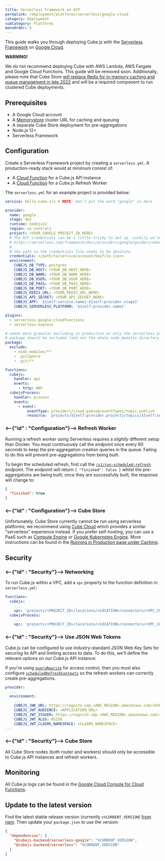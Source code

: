 ```yaml
---
title: Serverless Framework on GCP
permalink: /deployment/platforms/serverless/google-cloud
category: Deployment
subCategory: Platforms
menuOrder: 5
---
```


This guide walks you through deploying Cube.js with the [Serverless
Framework][link-sls] on [Google Cloud][link-google-cloud].

<WarningBox>

<b>WARNING!</b>

We do not recommend deploying Cube with AWS Lambda, AWS Fargate and
Google Cloud Functions. This guide will be removed soon. Additionally, please
note that Cube Store [will replace Redis for in-memory caching and queue management in
late 2022](https://cube.dev/blog/replacing-redis-with-cube-store) and will be a
required component to run clustered Cube deployments.

</WarningBox>

## Prerequisites

- A Google Cloud account
- A [Memorystore][gcp-redis] cluster URL for caching and queuing
- A separate Cube Store deployment for pre-aggregations
- Node.js 12+
- Serverless Framework

## Configuration

Create a Serverless Framework project by creating a `serverless.yml`. A
production-ready stack would at minimum consist of:

- A [Cloud Function][gcp-cloud-funcs] for a Cube.js API instance
- A [Cloud Function][gcp-cloud-funcs] for a Cube.js Refresh Worker

The `serverless.yml` for an example project is provided below:

```yaml
service: hello-cube-sls # NOTE: Don't put the word "google" in here

provider:
  name: google
  stage: dev
  runtime: nodejs12
  region: us-central1
  project: <YOUR_GOOGLE_PROJECT_ID_HERE>
  # The GCF credentials can be a little tricky to set up. Luckily we've documented this for you here:
  # https://serverless.com/framework/docs/providers/google/guide/credentials/
  #
  # the path to the credentials file needs to be absolute
  credentials: </path/to/service/account/keyfile.json>
  environment:
    CUBEJS_DB_TYPE: postgres
    CUBEJS_DB_HOST: <YOUR_DB_HOST_HERE>
    CUBEJS_DB_NAME: <YOUR_DB_NAME_HERE>
    CUBEJS_DB_USER: <YOUR_DB_USER_HERE>
    CUBEJS_DB_PASS: <YOUR_DB_PASS_HERE>
    CUBEJS_DB_PORT: <YOUR_DB_PORT_HERE>
    CUBEJS_REDIS_URL: <YOUR_REDIS_URL_HERE>
    CUBEJS_API_SECRET: <YOUR_API_SECRET_HERE>
    CUBEJS_APP: '${self:service.name}-${self:provider.stage}'
    CUBEJS_SERVERLESS_PLATFORM: '${self:provider.name}'

plugins:
  - serverless-google-cloudfunctions
  - serverless-express

# needs more granular excluding in production as only the serverless provider npm
# package should be excluded (and not the whole node_modules directory)
package:
  exclude:
    - node_modules/**
    - .gitignore
    - .git/**

functions:
  cubejs:
    handler: api
    events:
      - http: ANY
  cubejsProcess:
    handler: process
    events:
      - event:
          eventType: providers/cloud.pubsub/eventTypes/topic.publish
          resource: 'projects/${self:provider.project}/topics/${self:service.name}-${self:provider.stage}-process'
```

### <--{"id" : "Configuration"}--> Refresh Worker

<WarningBox>

Running a refresh worker using Serverless requires a _slightly_ different setup
than Docker. You must continuously call the endpoint once every 60 seconds to
keep the pre-aggregation creation queries in the queue. Failing to do this will
prevent pre-aggregations from being built.

</WarningBox>

To begin the scheduled refresh, first call the
[`/v1/run-scheduled-refresh`][ref-restapi-sched-refresh] endpoint. The endpoint
will return `{ "finished": false }` whilst the pre-aggregations are being built;
once they are successfully built, the response will change to:

```json
{
  "finished": true
}
```

### <--{"id" : "Configuration"}--> Cube Store

Unfortunately, Cube Store currently cannot be run using serverless platforms; we
recommend using [Cube Cloud][link-cube-cloud] which provides a similar
"serverless" experience instead. If you prefer self-hosting, you can use a PaaS
such as [Compute Engine][gcp-compute] or [Google Kubernetes Engine][gcp-k8s].
More instructions can be found in the [Running in Production page under
Caching][ref-caching-prod].

## Security

### <--{"id" : "Security"}--> Networking

To run Cube.js within a VPC, add a `vpc` property to the function definition in
`serverless.yml`:

```yaml
functions:
  cubejs:
    ...
    vpc: 'projects/<PROJECT_ID>/locations/<LOCATION>/connectors/<VPC_CONNECTOR_NAME>'
  cubejsProcess:
    ...
    vpc: 'projects/<PROJECT_ID>/locations/<LOCATION>/connectors/<VPC_CONNECTOR_NAME>'
```

### <--{"id" : "Security"}--> Use JSON Web Tokens

Cube.js can be configured to use industry-standard JSON Web Key Sets for
securing its API and limiting access to data. To do this, we'll define the
relevant options on our Cube.js API instance:

<WarningBox>

If you're using [`queryRewrite`][ref-config-queryrewrite] for access control,
then you must also configure
[`scheduledRefreshContexts`][ref-config-sched-ref-ctx] so the refresh workers
can correctly create pre-aggregations.

</WarningBox>

```yaml
provider:
  ...
  environment:
    ...
    CUBEJS_JWK_URL: https://cognito-idp.<AWS_REGION>.amazonaws.com/<USER_POOL_ID>/.well-known/jwks.json
    CUBEJS_JWT_AUDIENCE: <APPLICATION_URL>
    CUBEJS_JWT_ISSUER: https://cognito-idp.<AWS_REGION>.amazonaws.com/<USER_POOL_ID>
    CUBEJS_JWT_ALGS: RS256
    CUBEJS_JWT_CLAIMS_NAMESPACE: <CLAIMS_NAMESPACE>
...
```

### <--{"id" : "Security"}--> Cube Store

All Cube Store nodes (both router and workers) should only be accessible to
Cube.js API instances and refresh workers.

## Monitoring

All Cube.js logs can be found in the [Google Cloud Console for Cloud
Functions][gcp-cloud-funcs-logs].

[gcp-cloud-funcs-logs]:
  https://console.cloud.google.com/project/_/logs?service=cloudfunctions.googleapis.com

## Update to the latest version

Find the latest stable release version (currently `v%CURRENT_VERSION`) [from
npm][link-cubejs-sls-npm]. Then update your `package.json` to use the version:

```json
{
  "dependencies": {
    "@cubejs-backend/serverless-google": "%CURRENT_VERSION",
    "@cubejs-backend/serverless": "%CURRENT_VERSION"
  }
}
```

[gcp-cloud-funcs]: https://cloud.google.com/functions/
[gcp-compute]: https://cloud.google.com/compute/
[gcp-k8s]: https://cloud.google.com/kubernetes-engine/
[gcp-redis]: https://cloud.google.com/memorystore/
[link-google-cloud]: https://cloud.google.com/
[link-sls]: https://www.serverless.com/
[link-cube-cloud]: https://cubecloud.dev
[link-cubejs-sls-npm]: https://www.npmjs.com/package/@cubejs-backend/serverless
[link-docker-app]: https://www.docker.com/products/docker-app
[ref-caching-prod]: /caching/running-in-production
[ref-config-queryrewrite]: /config#query-rewrite
[ref-config-sched-ref-ctx]: /config#scheduled-refresh-contexts
[ref-restapi-sched-refresh]: /rest-api#v-1-run-scheduled-refresh
